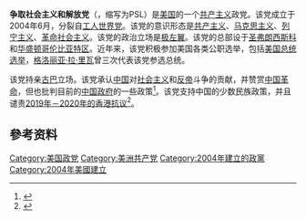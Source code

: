 {{Infobox Political Party
|name = 争取社会主义和解放党
|native_name=Party for Socialism and Liberation
|logo = Party_for_Socialism_and_Liberation_Logo.svg
|logo_size = 180px
|colorcode = red
|分裂自=[[工人世界党|工人世界党]]
|foundation = {{start date and age|2004|6}}<ref>[http://www.pslweb.org/site/News2?page=NewsArticle&id=6831&news_iv_ctrl=1028 Socialism and Liberation magazine is changing] {{webarchive|url=https://web.archive.org/web/20080222013912/http://www.pslweb.org/site/News2?page=NewsArticle&id=6831&news_iv_ctrl=1028 |date=2008-02-22 }} at pslweb.org, accessed 7 June 2008.</ref>
|ideology = [[共产主义|共产主义]]<br>[[马克思主义|马克思主义]]<br>[[列宁主义|列宁主义]]<br>[[革命社会主义|革命社会主义]]
|position = [[极左翼|极左翼]]
|headquarters =[[圣弗朗西斯科|圣弗朗西斯科]]<br>[[华盛顿哥伦比亚特区|华盛顿哥伦比亚特区]]
 |international = 
 |colors        =[[红色|红色]]
 |country       = 美国
|website = http://www.pslweb.org/
}}
{{共产党}}
'''争取社会主义和解放党'''（{{lang-en|Party for Socialism and Liberation}}，缩写为PSL）是[[美国|美国]]的一个[[共产主义|共产主义]]政党。该党成立于2004年6月，分裂自[[工人世界党|工人世界党]]。该党的意识形态是[[共产主义|共产主义]]、[[马克思主义|马克思主义]]、[[列宁主义|列宁主义]]、[[革命社会主义|革命社会主义]]。该党的政治立场是[[极左翼|极左翼]]。该党的总部设于[[圣弗朗西斯科|圣弗朗西斯科]]和[[华盛顿哥伦比亚特区|华盛顿哥伦比亚特区]]。近年来，该党积极参加美国各类公职选举，包括[[美国总统选举|美国总统选举]]，[[格洛丽亚·拉·里瓦|格洛丽亚·拉·里瓦]]曾三次代表该党参选总统。

该党持亲[[古巴|古巴]]立场。该党承认[[中华人民共和国|中国]]对[[社会主义|社会主义]]和[[反帝国主义|反帝]]斗争的贡献，并赞赏[[国共内战|中国革命]]，但也批判目前的[[中华人民共和国国务院|中国政府]]的一些政策<ref>{{Cite web|title=Why China is not the aggressor – Liberation News|url=https://www.liberationnews.org/why-china-is-not-the-aggressor/|accessdate=2021-02-19|last=Smolarek|first=Walter|language=en-US|archive-date=2021-05-16|archive-url=https://web.archive.org/web/20210516123550/https://www.liberationnews.org/why-china-is-not-the-aggressor/|dead-url=no}}</ref>。该党支持中国的少数民族政策，并且谴责[[反對逃犯條例修訂草案運動|2019年－2020年的香港抗议]]<ref>{{Cite web|title=Extradition bill is dead, so why are Hong Kong protests continuing? – Liberation News|url=https://www.liberationnews.org/extradition-bill-is-dead-so-why-are-hong-kong-protests-continuing/|accessdate=2021-02-19|last=Staff|first=Liberation|language=en-US|archive-date=2021-05-11|archive-url=https://web.archive.org/web/20210511090129/https://www.liberationnews.org/extradition-bill-is-dead-so-why-are-hong-kong-protests-continuing/|dead-url=no}}</ref>。

== 參考资料 ==
{{reflist}}

{{美国政党}}
{{美國現存共產黨}}

[[Category:美国政党|Category:美国政党]]
[[Category:美洲共产党|Category:美洲共产党]]
[[Category:2004年建立的政黨|Category:2004年建立的政黨]]
[[Category:2004年美國建立|Category:2004年美國建立]]